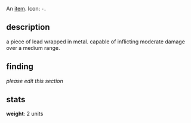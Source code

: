 {{FixTitle}}
An [[items|item]]. Icon: <code><nowiki>·</nowiki></code>.

== description ==

a piece of lead wrapped in metal. capable of inflicting moderate damage over a medium range.

== finding ==

''please edit this section''

== stats ==

'''weight''': 2 units